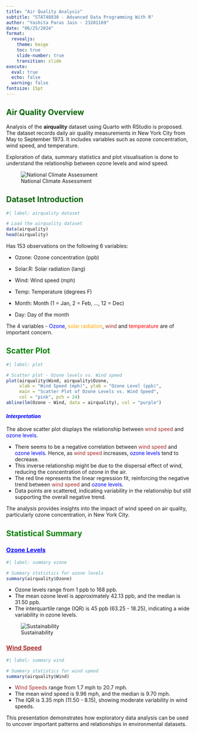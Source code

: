 ```yaml
---
title: "Air Quality Analysis"
subtitle: "STAT40830 - Advanced Data Programming With R"
author: "Yashita Paras Jain - 23201169"
date: "06/25/2024"
format:
  revealjs:
    theme: beige
    toc: true
    slide-number: true
    transition: slide
execute: 
  eval: true
  echo: false
  warning: false
fontsize: 15pt
---
```


## <span style="color: darkgreen;"><strong>Air Quality Overview</strong></span>

Analysis of the **airquality** dataset using Quarto with RStudio is proposed. The dataset records daily air quality measurements in New York City from May to September 1973. It includes variables such as ozone concentration, wind speed, and temperature.

Exploration of data, summary statistics and plot visualisation is done to understand the relationship between ozone levels and wind speed.

![National Climate Assessment](https://nca2018.globalchange.gov/img/figure/figure13_1.png)

## <span style="color: darkgreen;"><strong>Dataset Introduction</strong></span>

```r
#| label: airquality dataset 

# Load the airquality dataset
data(airquality) 
head(airquality)

```

Has 153 observations on the following 6 variables:

- Ozone: Ozone concentration (ppb)

- Solar.R: Solar radiation (lang)

- Wind: Wind speed (mph)

- Temp: Temperature (degrees F)

- Month: Month (1 = Jan, 2 = Feb, ..., 12 = Dec)

- Day: Day of the month

The 4 variables - [Ozone]{style="color: blue;"}, [solar radiation]{style="color: orange;"}, [wind]{style="color: brown;"} and [temperature]{style="color: red;"} are of important concern.

## <span style="color: green;"><strong>Scatter Plot</strong></span>
```r
#| label: plot

# Scatter plot - Ozone levels vs. Wind speed
plot(airquality$Wind, airquality$Ozone, 
     xlab = "Wind Speed (mph)", ylab = "Ozone Level (ppb)", 
     main = "Scatter Plot of Ozone Levels vs. Wind Speed",
     col = "pink", pch = 24)
abline(lm(Ozone ~ Wind, data = airquality), col = "purple")
```

#### <span style="color: blue;"><i>Interpretation</i></span>

The above scatter plot displays the relationship between [wind speed]{style="color: brown;"} and [ozone levels]{style="color: blue;"}.

- There seems to be a negative correlation between [wind speed]{style="color: brown;"} and [ozone levels]{style="color: blue;"}. Hence, as [wind speed]{style="color: brown;"} increases, [ozone levels]{style="color: blue;"} tend to decrease.
- This inverse relationship might be due to the dispersal effect of wind, reducing the concentration of ozone in the air.
- The red line represents the linear regression fit, reinforcing the negative trend between [wind speed]{style="color: brown;"} and [ozone levels]{style="color: blue;"}.
- Data points are scattered, indicating variability in the relationship but still supporting the overall negative trend.

The analysis provides insights into the impact of wind speed on air quality, particularly ozone concentration, in New York City.

## <span style="color: green;"><strong>Statistical Summary</strong></span>
### <span style="color: blue;"><u>Ozone Levels</u></span>

```r
#| label: summary ozone

# Summary statistics for ozone levels
summary(airquality$Ozone)
```

- Ozone levels range from 1 ppb to 168 ppb.
- The mean ozone level is approximately 42.13 ppb, and the median is 31.50 ppb.
- The interquartile range (IQR) is 45 ppb (63.25 - 18.25), indicating a wide variability in ozone levels.

![Sustainability](https://saaccionasostenibilidad.blob.core.windows.net/media/816767/tierra-cubierta-por-capa-de-ozono.jpg)

### <span style="color: brown;"><u>Wind Speed</u></span>

```r
#| label: summary wind

# Summary statistics for wind speed
summary(airquality$Wind)
```

- [Wind Speeds]{style="color: brown;"} range from 1.7 mph to 20.7 mph.
- The mean wind speed is 9.96 mph, and the median is 9.70 mph.
- The IQR is 3.35 mph (11.50 - 8.15), showing moderate variability in wind speeds.

This presentation demonstrates how exploratory data analysis can be used to uncover important patterns and relationships in environmental datasets.
